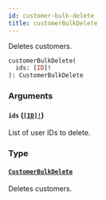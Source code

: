 ```yaml
---
id: customer-bulk-delete
title: customerBulkDelete
---
```


Deletes customers.

```graphql
customerBulkDelete(
  ids: [ID]!
): CustomerBulkDelete

```

### Arguments

#### `ids` ([`[ID]!`](/docs/developer/api-reference/scalars/id))

List of user IDs to delete.

### Type

#### [`CustomerBulkDelete`](/docs/developer/api-reference/objects/customer-bulk-delete)

Deletes customers.
